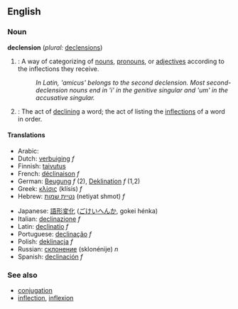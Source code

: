 ==English==
===Noun===
'''declension''' (''plural:'' [[declensions]])

#{{grammar}}: A way of categorizing of [[noun]]s, [[pronoun]]s, or [[adjective]]s according to the inflections they receive.
#: ''In Latin, 'amicus' belongs to the second declension. Most second-declension nouns end in 'i' in the genitive singular and 'um' in the accusative singular.''
#{{grammar}}: The act of [[declining]] a word; the act of listing the [[inflection]]s of a word in order.

====Translations====
{{top}}
*Arabic: {{ARchar|[[تصريف الاسماء|تَصْرِيفُ الأسْمَاء]]}} {{IPAchar|(taʂríːfu l-’asmáː’)}}
*Dutch: [[verbuiging]] ''f''
*Finnish: [[taivutus]]
*French: [[déclinaison]] ''f''
*German: [[Beugung]] ''f'' (2), [[Deklination]] ''f'' (1,2)
*Greek: [[κλίσις]] (klísis) ''f''
*Hebrew: [[נטײת שמות]] (netiyat shmot) ''f''
{{mid}}
*Japanese: [[語形変化]] ([[ごけいへんか]], gokei hénka)
*Italian: [[declinazione]] ''f''
*Latin: [[declinatio]] ''f''
*Portuguese: [[declinação]] ''f''
*Polish: [[deklinacja]] ''f''
*Russian: [[склонение]] (sklonénije) ''n''
*Spanish: [[declinación]] ''f''
{{bottom}}

===See also===
*[[conjugation]]
*[[inflection]], [[inflexion]]